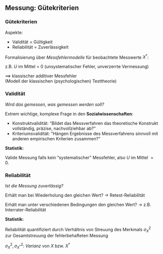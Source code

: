 ## Messung: Gütekriterien

### Gütekriterien

Aspekte:

  -  Validität = Gültigkeit
  -  Reliabilität = Zuverlässigkeit

Formalisierung über *Messfehlermodelle* für beobachtete Messwerte $X^*$: 

z.B.
\begin{equation*}
  X^* = X + \LaTeXunderbrace{U}_{\text{Messfehler}}
\end{equation*}
$U$ im Mittel = 0 (unsystematischer Fehler, unverzerrte Vermessung)

$\implies$ klassischer additiver Messfehler  
(Modell der klassischen (psychologischen) Testtheorie)


### Validität

*Wird das gemessen, was gemessen werden soll?*

\vspace{0.5cm}

Extrem wichtige, komplexe Frage in den **Sozialwissenschaften**:

- Konstruktvalidität: "Bildet das Messverfahren das theoretische Konstrukt vollständig, präzise, nachvollziehbar ab?" 
- Kriteriumsvalidität: "Hängen Ergebnisse des Messverfahrens sinnvoll mit anderen empirischen Kriterien zusammen?" 

**Statistik:**   

Valide Messung falls kein "systematischer" Messfehler, also $U$ im Mittel $= 0$.


### Reliabilität

*Ist die Messung zuverlässig?*

Erhält man bei Wiederholung den gleichen Wert? $\rightarrow$ Retest-Reliabilität

Erhält man unter verschiedenen Bedingungen den gleichen Wert?
$\rightarrow$ z.B. Interrater-Reliabilität

**Statistik:**

Reliabilität quantifiziert durch Verhältnis von Streuung des Merkmals $\sigma_X^2$ zur Gesamtstreuung der fehlerbehafteten Messung
\begin{equation*}
  r = \frac{\sigma_X^2}{\sigma_{X^*}^2} = \frac{\sigma_X^2}{\sigma_X^2 + \sigma_U^2} \leq 1
\end{equation*}

$\sigma_X^2, \sigma_{X^*}^2$: *Varianz* von $X$ bzw. $X^*$


